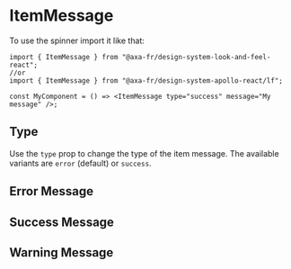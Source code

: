 
<Meta of={ItemMessageStories} name="ItemMessage" />

# ItemMessage

To use the spinner import it like that:

```tsx
import { ItemMessage } from "@axa-fr/design-system-look-and-feel-react";
//or
import { ItemMessage } from "@axa-fr/design-system-apollo-react/lf";

const MyComponent = () => <ItemMessage type="success" message="My message" />;
```

## Type

Use the `type` prop to change the type of the item message. The available variants are `error` (default) or `success`.

## Error Message

<Canvas of={ItemMessageStories.Error} />

<Controls of={ItemMessageStories.Error} />

## Success Message

<Canvas of={ItemMessageStories.Success} />

<Controls of={ItemMessageStories.Success} />

## Warning Message

<Canvas of={ItemMessageStories.Warning} />

<Controls of={ItemMessageStories.Warning} />
